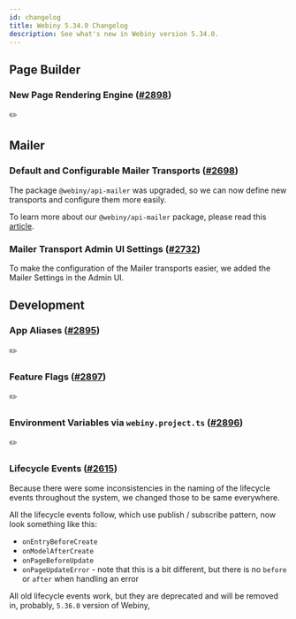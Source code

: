 ```yaml
---
id: changelog
title: Webiny 5.34.0 Changelog
description: See what's new in Webiny version 5.34.0.
---
```


## Page Builder

### New Page Rendering Engine ([#2898](https://github.com/webiny/webiny-js/pull/2898))

✏️

## Mailer

### Default and Configurable Mailer Transports ([#2698](https://github.com/webiny/webiny-js/pull/2698))

The package `@webiny/api-mailer` was upgraded, so we can now define new transports and configure them more easily.

To learn more about our `@webiny/api-mailer` package, please read this [article](/docs/overview/features/mailer).


### Mailer Transport Admin UI Settings ([#2732](https://github.com/webiny/webiny-js/pull/2732))

To make the configuration of the Mailer transports easier, we added the Mailer Settings in the Admin UI.

## Development

### App Aliases ([#2895](https://github.com/webiny/webiny-js/pull/2895))

✏️

### Feature Flags ([#2897](https://github.com/webiny/webiny-js/pull/2897))

✏️

### Environment Variables via `webiny.project.ts` ([#2896](https://github.com/webiny/webiny-js/pull/2896))

✏️

### Lifecycle Events ([#2615](https://github.com/webiny/webiny-js/pull/2615))

Because there were some inconsistencies in the naming of the lifecycle events throughout the system, we changed those to be same everywhere.

All the lifecycle events follow, which use publish / subscribe pattern, now look something like this:

* `onEntryBeforeCreate`
* `onModelAfterCreate`
* `onPageBeforeUpdate`
* `onPageUpdateError` - note that this is a bit different, but there is no `before` or `after` when handling an error

All old lifecycle events work, but they are deprecated and will be removed in, probably, `5.36.0` version of Webiny,
